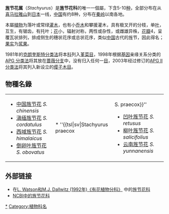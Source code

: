 {{Automatic taxobox
| image = Stachyurus chinensis0.jpg 
| image_caption = [[中国旌节花|中国旌节花]]（''Stachyurus chinensis''） 
| parent_authority = [[雅各布·格奧爾格·阿加德|J.Agardh]], 1858
| taxon = Stachyurus
| authority = [[菲利普·弗蘭茲·馮·西博爾德|Siebold]] & [[约瑟夫·格哈德·楚卡里尼|Zucc.]]
| subdivision_ranks = 物種
| subdivision = 見內文
}}
'''旌节花属'''（''Stachyurus''）是'''旌节花科'''的唯一一個屬，下含5-10[[种|种]]，全部分布在{{tsl|sv|亚洲||亚洲}}从[[喜马拉雅山|喜马拉雅山]]到[[日本|日本]]一线，[[中华人民共和国|中国]]有约8种，分布在[[秦岭|秦岭]]以南各地。

本屬[[植物|植物]]为落叶或常绿[[灌木|灌木]]，也有小[[乔木|乔木]]和攀援灌木，具有极叉开的分枝，单[[叶姓|叶]]，互生，有锯齿，有托叶；[[华姓|花]]小，辐射对称，两性或杂性，或雌雄异株，[[花瓣|花瓣]]4，呈覆瓦状排列，排成侧生的穗状花序或总状花序，类似[[中华人民共和国|中国]]古代的旌节，因此得名；[[果实|果实]]为[[浆果|浆果]]。

1981年的[[克朗奎斯特分类法|克朗奎斯特分类法]]将本[[科|科]]列入[[堇菜目|堇菜目]]，1998年根据[[基因|基因]]亲缘关系分类的[[APG_分类法|APG 分类法]]将其放在[[蔷薇分支|蔷薇分支]]中，没有归入任何一[[目部|目]]，2003年经过修订的[[APG_II_分类法|APG II 分类法]]将其列入新设立的[[缨子木目|缨子木目]]。

== 物種名錄 ==
{|
|- valign=top
|
* [[中国旌节花|中国旌节花]] ''S. chinensis''
* [[滇缅旌节花|滇缅旌节花]] ''S. cordatulus''
* [[西域旌节花|西域旌节花]] ''S. himalaicus''
* [[倒卵叶旌节花|倒卵叶旌节花]] ''S. obovatus''
|
* ''{{tsl|sv|Stachyurus praecox||S. praecox}}''
* [[凹叶旌节花|凹叶旌节花]] ''S. retusus''
* [[柳叶旌节花|柳叶旌节花]] ''S. salicifolius''
* [[云南旌节花|云南旌节花]] ''S. yunnanensis''
|}

== 外部链接 ==
* 在[http://delta-intkey.com/angio/ L. Watson和M.J. Dallwitz (1992年)《有花植物分科》] {{Wayback|url=http://delta-intkey.com/angio/ |date=20070103200438 }}中的[http://delta-intkey.com/angio/www/stachyur.htm 旌节花科] {{Wayback|url=http://delta-intkey.com/angio/www/stachyur.htm |date=20200426092423 }}
* [http://www.ncbi.nlm.nih.gov/Taxonomy/Browser/wwwtax.cgi?lin=s&p=has_linkout&id=85275 NCBI中的旌节花科]
{{Taxonbar|from=Q580060}}

[[Category:旌节花科|*]]
[[Category:植物科名|Category:植物科名]]